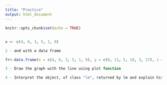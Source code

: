 ```yaml
---
title: "Practice"
output: html_document
---
```


```r
knitr::opts_chunk$set(echo = TRUE)
```

## 

```r
x <- c(4, 6, 3, 5, 1, 9)

2 - and with a data frame

fr<-data.frame(x = c(4, 6, 3, 5, 1, 9), y = c(8, 11, 5, 10, 3, 17), z = c("a", "a", "b", "a", "b", "a"))

3 - Draw the graph with the line using plot function

4 - Interpret the object, of class "lm", returned by lm and explain his attributes: lin <- lm (y ~ x, fr), fr is the frame above
```


